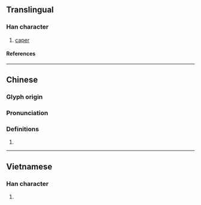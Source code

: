 {{character info/new}}
==Translingual==

===Han character===
{{Han char|rn=64|rad=手|as=03|sn=6|four=58017|canj=QON|ids=⿰扌乞}}

# [[caper]]

====References====
{{Han ref|kx=0418.060|dkj=11806|dj=0765.010|hdz=31831.030|uh=6262}}

----

==Chinese==
{{zh-forms}}

===Glyph origin===
{{Han etym}}

===Pronunciation===
{{zh-pron
|m=gǔ,qì,gē
|c=gwat1,ngat6
|mc=y
|oc=y
|cat=
}}

===Definitions===
{{zh-hanzi}}

# {{rfdef|zh}}

----

==Vietnamese==

===Han character===
{{vi-readings|rs=手03|reading=ngắt}}

# {{rfdef|vi|sort=手03}}
